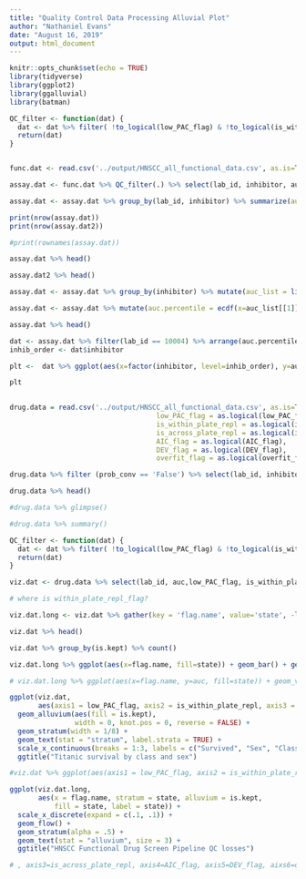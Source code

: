 ```yaml
---
title: "Quality Control Data Processing Alluvial Plot"
author: "Nathaniel Evans"
date: "August 16, 2019"
output: html_document
---
```


```r
knitr::opts_chunk$set(echo = TRUE)
library(tidyverse)
library(ggplot2)
library(ggalluvial)
library(batman)
```


```r
QC_filter <- function(dat) {
  dat <- dat %>% filter( !to_logical(low_PAC_flag) & !to_logical(is_within_plate_repl) & !to_logical(is_across_plate_repl) & !to_logical(across_plate_repl_flag) & !to_logical(AIC_flag) & !to_logical(DEV_flag))  # overfit_flag??? 
  return(dat)
}


func.dat <- read.csv('../output/HNSCC_all_functional_data.csv', as.is=T)

assay.dat <- func.dat %>% QC_filter(.) %>% select(lab_id, inhibitor, auc) %>% unique() 

assay.dat <- assay.dat %>% group_by(lab_id, inhibitor) %>% summarize(auc=mean(auc)) %>% ungroup() %>% data.frame()

print(nrow(assay.dat))
print(nrow(assay.dat2))

#print(rownames(assay.dat))

assay.dat %>% head()

assay.dat2 %>% head()

assay.dat <- assay.dat %>% group_by(inhibitor) %>% mutate(auc_list = list(auc), len = length(auc_list)) %>% ungroup()

assay.dat <- assay.dat %>% mutate(auc.percentile = ecdf(x=auc_list[[1]])(auc))

assay.dat %>% head()

dat <- assay.dat %>% filter(lab_id == 10004) %>% arrange(auc.percentile) %>% head(25)  
inhib_order <- dat$inhibitor

plt <-  dat %>% ggplot(aes(x=factor(inhibitor, level=inhib_order), y=auc.percentile)) + geom_col(alpha=0.3) + theme(axis.text.x=element_text(angle=45, hjust=1)) + ggtitle('Functional Data Pipeline QC Filtering') + geom_hline(yintercept=0.2, color='red')

plt
  
```



```r
drug.data = read.csv('../output/HNSCC_all_functional_data.csv', as.is=T) %>% mutate(
                                    low_PAC_flag = as.logical(low_PAC_flag), 
                                    is_within_plate_repl = as.logical(is_within_plate_repl), 
                                    is_across_plate_repl = as.logical(is_across_plate_repl), 
                                    AIC_flag = as.logical(AIC_flag), 
                                    DEV_flag = as.logical(DEV_flag), 
                                    overfit_flag = as.logical(overfit_flag))
```

```r
drug.data %>% filter (prob_conv == 'False') %>% select(lab_id, inhibitor) %>% unique() %>% head(10)
```


```r
drug.data %>% head()

#drug.data %>% glimpse() 

#drug.data %>% summary()
```

```r

QC_filter <- function(dat) {
  dat <- dat %>% filter( !to_logical(low_PAC_flag) & !to_logical(is_within_plate_repl) & !to_logical(is_across_plate_repl) & !to_logical(across_plate_repl_flag) & !to_logical(AIC_flag) & !to_logical(DEV_flag))  # overfit_flag??? 
  return(dat)
}

viz.dat <- drug.data %>% select(lab_id, auc,low_PAC_flag, is_within_plate_repl, is_across_plate_repl, AIC_flag, DEV_flag, across_plate_repl_flag) %>% unique() %>% mutate(is.kept = !low_PAC_flag & !is_within_plate_repl & !is_across_plate_repl & !DEV_flag & !as.logical(across_plate_repl_flag) )

# where is within_plate_repl_flag?

viz.dat.long <- viz.dat %>% gather(key = 'flag.name', value='state', -lab_id, -auc, -is.kept) 

viz.dat %>% head()

viz.dat %>% group_by(is.kept) %>% count()
```

```r
viz.dat.long %>% ggplot(aes(x=flag.name, fill=state)) + geom_bar() + geom_text( aes(label=stat(count)), stat='count', nudge_y=0)+ theme(axis.text.x=element_text(angle=15, hjust=1)) + ggtitle('Functional Data Pipeline QC Filtering')

# viz.dat.long %>% ggplot(aes(x=flag.name, y=auc, fill=state)) + geom_violin(alpha=0.1) 
```


```r
ggplot(viz.dat,
       aes(axis1 = low_PAC_flag, axis2 = is_within_plate_repl, axis3 = is_across_plate_repl, axis4=AIC_flag, axis5 = DEV_flag)) +
  geom_alluvium(aes(fill = is.kept),
                width = 0, knot.pos = 0, reverse = FALSE) +
  geom_stratum(width = 1/8) +
  geom_text(stat = "stratum", label.strata = TRUE) +
  scale_x_continuous(breaks = 1:3, labels = c("Survived", "Sex", "Class")) +
  ggtitle("Titanic survival by class and sex")

```

```r

#viz.dat %>% ggplot(aes(axis1 = low_PAC_flag, axis2 = is_within_plate_repl, axis3=is_across_plate_repl, axis4=AIC_flag, axis5=DEV_flag, aixs6=overfit_flag)) + geom_alluvium(aes(fill=is.kept), width = 1/12)

ggplot(viz.dat.long,
       aes(x = flag.name, stratum = state, alluvium = is.kept,
           fill = state, label = state)) +
  scale_x_discrete(expand = c(.1, .1)) +
  geom_flow() +
  geom_stratum(alpha = .5) +
  geom_text(stat = "alluvium", size = 3) + 
  ggtitle("HNSCC Functional Drug Screen Pipeline QC losses")

# , axis3=is_across_plate_repl, axis4=AIC_flag, axis5=DEV_flag, aixs6=overfit_flag
```